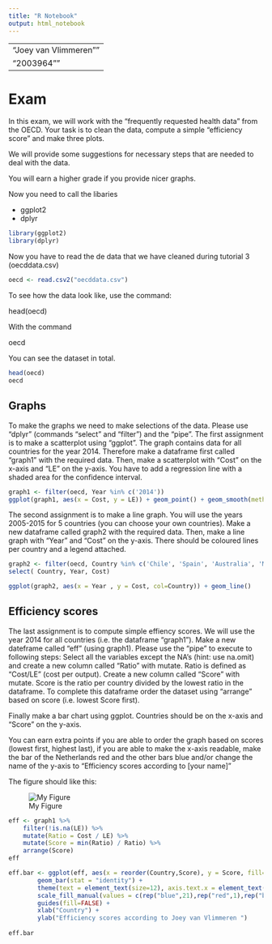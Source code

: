 ---
title: "R Notebook" 
output: html_notebook
---
---
"Joey van Vlimmeren""
"2003964""
---

# Exam

In this exam, we will work with the "frequently requested health data" from the OECD.
Your task is to clean the data, compute a simple "efficiency score" and make three plots. 

We will provide some suggestions for necessary steps that are needed to deal with the data.

You will earn a higher grade if you provide nicer graphs.  

Now you need to call the libaries

* ggplot2
* dplyr



```{r}
library(ggplot2)
library(dplyr)

```

Now you have to read the de data that we have cleaned during tutorial 3 (oecddata.csv)

```{r}
oecd <- read.csv2("oecddata.csv")

```

To see how the data look like, use the command:

head(oecd)

With the command

oecd


You can see the dataset in total.

```{r}
head(oecd)
oecd

```


## Graphs

To make the graphs we need to make selections of the data. Please use "dplyr" (commands "select" and "filter") and the "pipe". The first assignment is to make a scatterplot using "ggplot". The graph contains data for all countries for the year 2014. Therefore make a dataframe first called "graph1" with the required data.
Then, make a scatterplot with "Cost" on the x-axis and "LE" on the y-axis. You have to add a regression line with a shaded area for the confidence interval.


```{r}

graph1 <- filter(oecd, Year %in% c('2014'))
ggplot(graph1, aes(x = Cost, y = LE)) + geom_point() + geom_smooth(method=lm)

```



The second assignment is to make a line graph. You will use the years 2005-2015 for 5 countries (you can choose your own countries). Make a new dataframe called graph2 with the required data. Then, make a line graph with "Year"  and "Cost" on the y-axis. There should be coloured lines per country and a legend attached. 


```{r}

graph2 <- filter(oecd, Country %in% c('Chile', 'Spain', 'Australia', 'Mexico', 'Netherlands'))%>%
select( Country, Year, Cost)

ggplot(graph2, aes(x = Year , y = Cost, col=Country)) + geom_line()


```

## Efficiency scores

The last assignment is to compute simple effiency scores. We will use the year 2014 for all countries (i.e. the dataframe "graph1").
Make a new dateframe called "eff" (using graph1). Please use the "pipe" to execute to following steps:
Select all the variables except the NA's (hint: use na.omit) and create a new column called "Ratio" with mutate. Ratio is defined as "Cost/LE" (cost per output).
Create a new column called "Score" with mutate. Score is the ratio per country divided by the lowest ratio in the dataframe.
To complete this dataframe order the dataset using "arrange" based on score (i.e. lowest Score first).


Finally make a bar chart using ggplot. Countries should be on the x-axis and "Score" on the y-axis. 



You can earn extra points if you are able to order the graph based on scores (lowest first, highest last), if you are able to make the x-axis readable, make the bar of the Netherlands red and the other bars blue and/or change the name of the y-axis to "Efficiency scores according to [your name]" 


The figure should like this:

![My Figure](eff.png)


```{r}

eff <- graph1 %>%
    filter(!is.na(LE)) %>%
    mutate(Ratio = Cost / LE) %>%
    mutate(Score = min(Ratio) / Ratio) %>%
    arrange(Score)
eff

eff.bar <- ggplot(eff, aes(x = reorder(Country,Score), y = Score, fill= Country)) +
        geom_bar(stat = "identity") +
        theme(text = element_text(size=12), axis.text.x = element_text(angle = 45, hjust = 1))+
        scale_fill_manual(values = c(rep("blue",21),rep("red",1),rep("blue",12))) +
        guides(fill=FALSE) +
        xlab("Country") +
        ylab("Efficiency scores according to Joey van Vlimmeren ")
 
eff.bar
```











